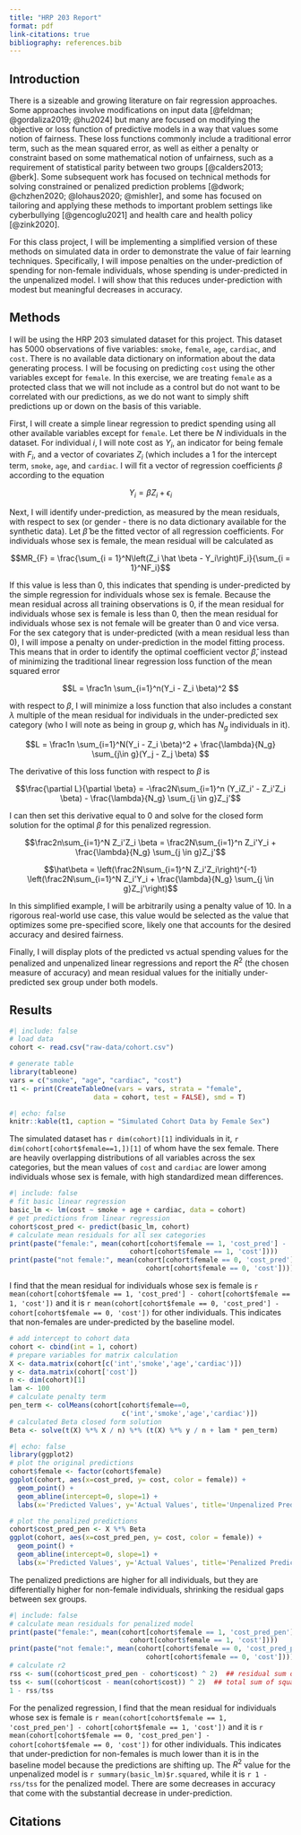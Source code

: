 ```yaml
---
title: "HRP 203 Report"
format: pdf
link-citations: true
bibliography: references.bib
---
```


## Introduction

There is a sizeable and growing literature on fair regression approaches. Some approaches involve modifications on input data [@feldman; @gordaliza2019; @hu2024] but many are focused on modifying the objective or loss function of predictive models in a way that values some notion of fairness. These loss functions commonly include a traditional error term, such as the mean squared error, as well as either a penalty or constraint based on some mathematical notion of unfairness, such as a requirement of statistical parity between two groups [@calders2013; @berk]. Some subsequent work has focused on technical methods for solving constrained or penalized prediction problems [@dwork; @chzhen2020; @lohaus2020; @mishler], and some has focused on tailoring and applying these methods to important problem settings like cyberbullying [@gencoglu2021] and health care and health policy [@zink2020].

For this class project, I will be implementing a simplified version of these methods on simulated data in order to demonstrate the value of fair learning techniques. Specifically, I will impose penalties on the under-prediction of spending for non-female individuals, whose spending is under-predicted in the unpenalized model. I will show that this reduces under-prediction with modest but meaningful decreases in accuracy. 

## Methods

I will be using the HRP 203 simulated dataset for this project. This dataset has 5000 observations of five variables: `smoke`, `female`, `age`, `cardiac`, and `cost`. There is no available data dictionary on information about the data generating process. I will be focusing on predicting `cost` using the other variables except for `female`. In this exercise, we are treating `female` as a protected class that we will not include as a control but do not want to be correlated with our predictions, as we do not want to simply shift predictions up or down on the basis of this variable. 

First, I will create a simple linear regression to predict spending using all other available variables except for `female`. Let there be $N$ individuals in the dataset. For individual $i$, I will note cost as $Y_i$, an indicator for being female with $F_i$, and a vector of covariates $Z_i$ (which includes a 1 for the intercept term, `smoke`, `age`, and `cardiac`. I will fit a vector of regression coefficients $\beta$ according to the equation

$$Y_i = \beta Z_i + \epsilon_i$$

Next, I will identify under-prediction, as measured by the mean residuals, with respect to sex (or gender - there is no data dictionary available for the synthetic data). Let $\hat\beta$ be the fitted vector of all regression coefficients. For individuals whose sex is female, the mean residual will be calculated as

$$MR_{F} =   \frac{\sum_{i = 1}^N\left(Z_i \hat \beta - Y_i\right)F_i}{\sum_{i = 1}^NF_i}$$

If this value is less than 0, this indicates that spending is under-predicted by the simple regression for individuals whose sex is female. Because the mean residual across all training observations is 0, if the mean residual for individuals whose sex is female is less than 0, then the mean residual for individuals whose sex is not female will be greater than 0 and vice versa. For the sex category that is under-predicted (with a mean residual less than 0), I will impose a penalty on under-prediction in the model fitting process. This means that in order to identify the optimal coefficient vector $\hat\beta$, instead of minimizing the traditional linear regression loss function of the mean squared error

$$L = \frac1n \sum_{i=1}^n(Y_i - Z_i \beta)^2 $$

with respect to $\beta$, I will minimize a loss function that also includes a constant $\lambda$ multiple of the mean residual for individuals in the under-predicted sex category (who I will note as being in group $g$, which has $N_g$ individuals in it).

$$L = \frac1n \sum_{i=1}^N(Y_i - Z_i \beta)^2 + \frac{\lambda}{N_g} \sum_{j\in g}(Y_j - Z_j \beta) $$

The derivative of this loss function with respect to $\beta$ is 

$$\frac{\partial L}{\partial \beta} = -\frac2N\sum_{i=1}^n (Y_iZ_i' - Z_i'Z_i \beta) - \frac{\lambda}{N_g} \sum_{j \in g}Z_j'$$

I can then set this derivative equal to 0 and solve for the closed form solution for the optimal $\beta$ for this penalized regression. 

$$\frac2n\sum_{i=1}^N Z_i'Z_i \beta  = \frac2N\sum_{i=1}^n Z_i'Y_i + \frac{\lambda}{N_g} \sum_{j \in g}Z_j'$$

$$\hat\beta = \left(\frac2N\sum_{i=1}^N Z_i'Z_i\right)^{-1} \left(\frac2N\sum_{i=1}^N Z_i'Y_i +  \frac{\lambda}{N_g} \sum_{j \in g}Z_j'\right)$$

In this simplified example, I will be arbitrarily using a penalty value of $10$. In a rigorous real-world use case, this value would be selected as the value that optimizes some pre-specified score, likely one that accounts for the desired accuracy and desired fairness. 

Finally, I will display plots of the predicted vs actual spending values for the penalized and unpenalized linear regressions and report the $R^2$ (the chosen measure of accuracy) and mean residual values for the initially under-predicted sex group under both models. 

## Results

```r
#| include: false
# load data
cohort <- read.csv("raw-data/cohort.csv")

# generate table
library(tableone)
vars = c("smoke", "age", "cardiac", "cost")
t1 <- print(CreateTableOne(vars = vars, strata = "female", 
                     data = cohort, test = FALSE), smd = T)
```

```r
#| echo: false
knitr::kable(t1, caption = "Simulated Cohort Data by Female Sex")
```


The simulated dataset has `r dim(cohort)[1]` individuals in it, `r dim(cohort[cohort$female==1,])[1]` of whom have the sex female. There are heavily overlapping distributions of all variables across the sex categories, but the mean values of `cost` and `cardiac` are lower among individuals whose sex is female, with high standardized mean differences. 

```r
#| include: false
# fit basic linear regression
basic_lm <- lm(cost ~ smoke + age + cardiac, data = cohort)
# get predictions from linear regression
cohort$cost_pred <- predict(basic_lm, cohort)
# calculate mean residuals for all sex categories
print(paste("female:", mean(cohort[cohort$female == 1, 'cost_pred'] - 
                              cohort[cohort$female == 1, 'cost'])))
print(paste("not female:", mean(cohort[cohort$female == 0, 'cost_pred'] - 
                                  cohort[cohort$female == 0, 'cost'])))
```

I find that the mean residual for individuals whose sex is female is `r mean(cohort[cohort$female == 1, 'cost_pred'] - cohort[cohort$female == 1, 'cost'])` and it is `r mean(cohort[cohort$female == 0, 'cost_pred'] - cohort[cohort$female == 0, 'cost'])` for other individuals. This indicates that non-females are under-predicted by the baseline model. 

```r
# add intercept to cohort data
cohort <- cbind(int = 1, cohort)
# prepare variables for matrix calculation
X <- data.matrix(cohort[c('int','smoke','age','cardiac')])
y <- data.matrix(cohort['cost'])
n <- dim(cohort)[1]
lam <- 100
# calculate penalty term
pen_term <- colMeans(cohort[cohort$female==0,
                            c('int','smoke','age','cardiac')])
# calculated Beta closed form solution
Beta <- solve(t(X) %*% X / n) %*% (t(X) %*% y / n + lam * pen_term)
```

```r
#| echo: false
library(ggplot2)
# plot the original predictions
cohort$female <- factor(cohort$female)
ggplot(cohort, aes(x=cost_pred, y= cost, color = female)) +
  geom_point() +
  geom_abline(intercept=0, slope=1) +
  labs(x='Predicted Values', y='Actual Values', title='Unpenalized Predictions')

# plot the penalized predictions
cohort$cost_pred_pen <- X %*% Beta
ggplot(cohort, aes(x=cost_pred_pen, y= cost, color = female)) +
  geom_point() +
  geom_abline(intercept=0, slope=1) +
  labs(x='Predicted Values', y='Actual Values', title='Penalized Predictions')
```

The penalized predictions are higher for all individuals, but they are differentially higher for non-female individuals, shrinking the residual gaps between sex groups. 

```r
#| include: false
# calculate mean residuals for penalized model
print(paste("female:", mean(cohort[cohort$female == 1, 'cost_pred_pen'] - 
                              cohort[cohort$female == 1, 'cost'])))
print(paste("not female:", mean(cohort[cohort$female == 0, 'cost_pred_pen'] - 
                                  cohort[cohort$female == 0, 'cost'])))
# calculate r2
rss <- sum((cohort$cost_pred_pen - cohort$cost) ^ 2)  ## residual sum of squares
tss <- sum((cohort$cost - mean(cohort$cost)) ^ 2)  ## total sum of squares
1 - rss/tss
```

For the penalized regression, I find that the mean residual for individuals whose sex is female is `r mean(cohort[cohort$female == 1, 'cost_pred_pen'] - cohort[cohort$female == 1, 'cost'])` and it is `r mean(cohort[cohort$female == 0, 'cost_pred_pen'] - cohort[cohort$female == 0, 'cost'])` for other individuals. This indicates that under-prediction for non-females is much lower than it is in the baseline model because the predictions are shifting up. The $R^2$ value for the unpenalized model is `r summary(basic_lm)$r.squared`, while it is `r 1 - rss/tss` for the penalized model. There are some decreases in accuracy that come with the substantial decrease in under-prediction. 

## Citations
